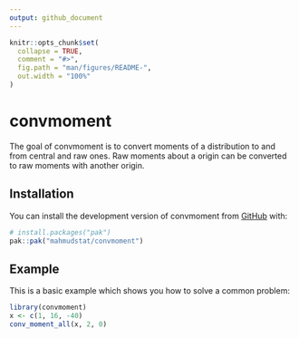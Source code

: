 ```yaml
---
output: github_document
---
```


<!-- README.md is generated from README.Rmd. Please edit that file -->

```r
knitr::opts_chunk$set(
  collapse = TRUE,
  comment = "#>",
  fig.path = "man/figures/README-",
  out.width = "100%"
)
```

# convmoment

<!-- badges: start -->
<!-- badges: end -->

The goal of convmoment is to convert moments of a distribution to and from central and 
raw ones. Raw moments about a origin can be converted to raw moments with
another origin. 

## Installation

You can install the development version of convmoment from [GitHub](https://github.com/) with:

``` r
# install.packages("pak")
pak::pak("mahmudstat/convmoment")
```

## Example

This is a basic example which shows you how to solve a common problem:

```r
library(convmoment)
x <- c(1, 16, -40)
conv_moment_all(x, 2, 0)
```

